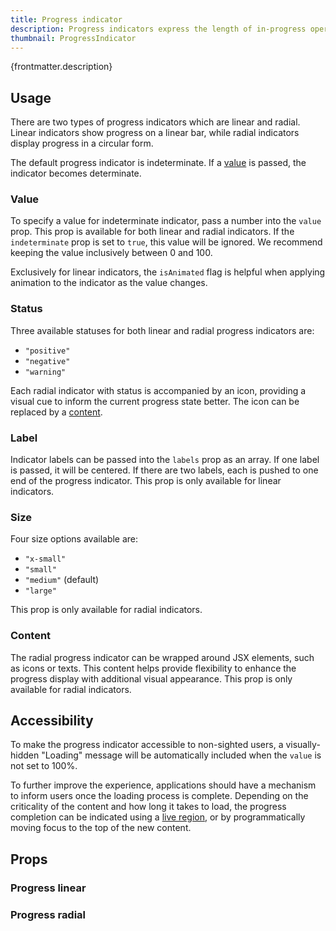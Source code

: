 ```yaml
---
title: Progress indicator
description: Progress indicators express the length of in-progress operations.
thumbnail: ProgressIndicator
---
```


<p>{frontmatter.description}</p>

## Usage

There are two types of progress indicators which are linear and radial. Linear indicators show progress on a linear bar, while radial indicators display progress in a circular form.

The default progress indicator is indeterminate. If a [value](#value) is passed, the indicator becomes determinate.

<LiveExample src='ProgressLinear.main.jsx' truncate={false}>
  <AllExamples.ProgressLinearMainExample client:load />
</LiveExample>

<LiveExample src='ProgressRadial.main.jsx' truncate={false}>
  <AllExamples.ProgressRadialMainExample client:load />
</LiveExample>

### Value

To specify a value for indeterminate indicator, pass a number into the `value` prop. This prop is available for both linear and radial indicators. If the `indeterminate` prop is set to `true`, this value will be ignored. We recommend keeping the value inclusively between 0 and 100.

<LiveExample src='ProgressLinear.value.jsx' truncate={false}>
  <AllExamples.ProgressLinearValueExample client:load />
</LiveExample>

<LiveExample src='ProgressRadial.value.jsx' truncate={false}>
  <AllExamples.ProgressRadialValueExample client:load />
</LiveExample>

Exclusively for linear indicators, the `isAnimated` flag is helpful when applying animation to the indicator as the value changes.

<LiveExample src='ProgressLinear.isAnimated.jsx'>
  <AllExamples.ProgressLinearAnimatedExample client:load />
</LiveExample>

### Status

Three available statuses for both linear and radial progress indicators are:

- `"positive"`
- `"negative"`
- `"warning"`

<LiveExample src='ProgressLinear.status.jsx'>
  <AllExamples.ProgressLinearStatusExample client:load />
</LiveExample>

Each radial indicator with status is accompanied by an icon, providing a visual cue to inform the current progress state better. The icon can be replaced by a [content](#content).

<LiveExample src='ProgressRadial.status.jsx'>
  <AllExamples.ProgressRadialStatusExample client:load />
</LiveExample>

### Label

Indicator labels can be passed into the `labels` prop as an array. If one label is passed, it will be centered. If there are two labels, each is pushed to one end of the progress indicator. This prop is only available for linear indicators.

<LiveExample src='ProgressLinear.label.jsx'>
  <AllExamples.ProgressLinearLabelExample client:load />
</LiveExample>

### Size

Four size options available are:

- `"x-small"`
- `"small"`
- `"medium"` (default)
- `"large"`

This prop is only available for radial indicators.

<LiveExample src='ProgressRadial.size.jsx'>
  <AllExamples.ProgressRadialSizeExample client:load />
</LiveExample>

### Content

The radial progress indicator can be wrapped around JSX elements, such as icons or texts. This content helps provide flexibility to enhance the progress display with additional visual appearance. This prop is only available for radial indicators.

<LiveExample src='ProgressRadial.content.jsx'>
  <AllExamples.ProgressRadialContentExample client:load />
</LiveExample>

## Accessibility

To make the progress indicator accessible to non-sighted users, a visually-hidden "Loading" message will be automatically included when the `value` is not set to 100%.

To further improve the experience, applications should have a mechanism to inform users once the loading process is complete. Depending on the criticality of the content and how long it takes to load, the progress completion can be indicated using a [live region](https://developer.mozilla.org/en-US/docs/Web/Accessibility/ARIA/ARIA_Live_Regions), or by programmatically moving focus to the top of the new content.

## Props

### Progress linear

<PropsTable path='@itwin/itwinui-react/esm/core/ProgressIndicators/ProgressLinear.d.ts' />

### Progress radial

<PropsTable path='@itwin/itwinui-react/esm/core/ProgressIndicators/ProgressRadial.d.ts' />
